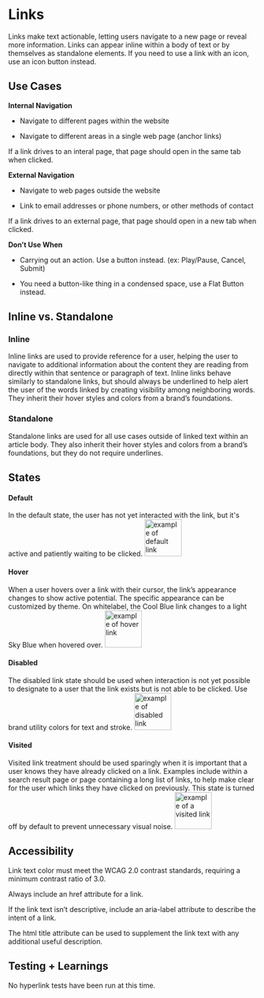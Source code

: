 
<Meta title="Components/Atoms/Links"/>


# Links

  
Links make text actionable, letting users navigate to a new page or reveal more information. Links can appear inline within a body of text or by themselves as standalone elements. If you need to use a link with an icon, use an icon button instead.

## Use Cases

  

**Internal Navigation**

- Navigate to different pages within the website

- Navigate to different areas in a single web page (anchor links)

If a link drives to an interal page, that page should open in the same tab when clicked.

  

**External Navigation**

-   Navigate to web pages outside the website
    
-   Link to email addresses or phone numbers, or other methods of contact

If a link drives to an external page, that page should open in a new tab when clicked.
    

  

**Don’t Use When**

-   Carrying out an action. Use a button instead. (ex: Play/Pause, Cancel, Submit)
    
-   You need a button-like thing in a condensed space, use a Flat Button instead.
    

  

## Inline vs. Standalone

  

### Inline
Inline links are used to provide reference for a user, helping the user to navigate to additional information about the content they are reading from directly within that sentence or paragraph of text. Inline links behave similarly to standalone links, but should always be underlined to help alert the user of the words linked by creating visibility among neighboring words. They inherit their hover styles and colors from a brand’s foundations.

  

### Standalone
Standalone links are used for all use cases outside of linked text within an article body. They also inherit their hover styles and colors from a brand’s foundations, but they do not require underlines.

  

## States

  

#### **Default**
In the default state, the user has not yet interacted with the link, but it's active and patiently waiting to be clicked.
 <img alt="example of default link" src="./images/Atoms-Links-DefaultState.png" width="75" />
  <br/>
  

#### **Hover**

When a user hovers over a link with their cursor, the link’s appearance changes to show active potential. The specific appearance can be customized by theme. On whitelabel, the Cool Blue link changes to a light Sky Blue when hovered over.
<img alt="example of hover link" src="./images/Atoms-Links-HoverState.png" width="75" />
  <br/>
  

#### **Disabled**

The disabled link state should be used when interaction is not yet possible to designate to a user that the link exists but is not able to be clicked. Use brand utility colors for text and stroke.
<img alt="example of disabled link" src="./images/Atoms-Links-DisabledState.png" width="75" />
  <br/>
  

#### **Visited**

Visited link treatment should be used sparingly when it is important that a user knows they have already clicked on a link. Examples include within a search result page or page containing a long list of links, to help make clear for the user which links they have clicked on previously. This state is turned off by default to prevent unnecessary visual noise.
<img alt="example of a visited link" src="./images/Atoms-Links-VisitedState.png" width="75" />
  <br/>
  

## Accessibility

  

Link text color must meet the WCAG 2.0 contrast standards, requiring a minimum contrast ratio of 3.0.

Always include an href attribute for a link.

  

If the link text isn’t descriptive, include an aria-label attribute to describe the intent of a link.

  

The html title attribute can be used to supplement the link text with any additional useful description.
  

## Testing + Learnings


No hyperlink tests have been run at this time.

  
